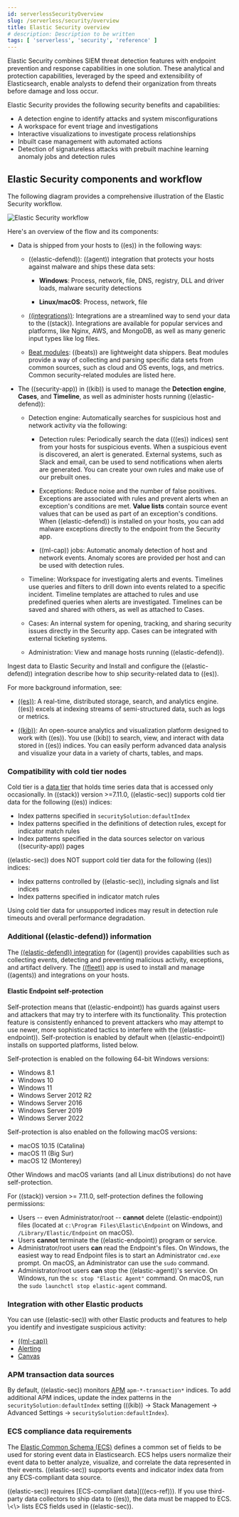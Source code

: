 ```yaml
---
id: serverlessSecurityOverview
slug: /serverless/security/overview
title: Elastic Security overview
# description: Description to be written
tags: [ 'serverless', 'security', 'reference' ]
---
```


<div id="es-overview"></div>

Elastic Security combines SIEM threat detection features with endpoint
prevention and response capabilities in one solution. These analytical and
protection capabilities, leveraged by the speed and extensibility of
Elasticsearch, enable analysts to defend their organization from threats before
damage and loss occur.

Elastic Security provides the following security benefits and capabilities:

* A detection engine to identify attacks and system misconfigurations
* A workspace for event triage and investigations
* Interactive visualizations to investigate process relationships
* Inbuilt case management with automated actions
* Detection of signatureless attacks with prebuilt machine learning anomaly jobs and detection rules

## Elastic Security components and workflow

The following diagram provides a comprehensive illustration of the Elastic Security workflow.

![Elastic Security workflow](images/es-overview/-getting-started-workflow.png)

Here's an overview of the flow and its components:

* Data is shipped from your hosts to ((es)) in the following ways:
    * <DocLink id="enSecurityInstallEndpoint">((elastic-defend))</DocLink>: ((agent)) integration that
        protects your hosts <DocLink id="enSecurityDetectionEngineOverview" section="malware-prevention">against malware</DocLink> and ships these data sets:

        *  **Windows**: Process, network, file, DNS, registry, DLL and driver loads,
            malware security detections

        * **Linux/macOS**: Process, network, file
    * [((integrations))](((integrations-docs))): Integrations are a streamlined way to send your data to the ((stack)). Integrations are available for popular services and platforms, like Nginx, AWS, and MongoDB, as well as many generic input types like log files.
    * [Beat modules](https://www.elastic.co/integrations?solution=security): ((beats))
        are lightweight data shippers. Beat modules provide a way of collecting and
        parsing specific data sets from common sources, such as cloud and OS events,
        logs, and metrics. Common security-related modules are listed
        <DocLink id="enSecurityIngestData" section="enable-modules-and-configuration-options">here</DocLink>.

* The ((security-app)) in ((kib)) is used to manage the **Detection engine**,
    **Cases**, and **Timeline**, as well as administer hosts running ((elastic-defend)):

    * Detection engine: Automatically searches for suspicious host and network
        activity via the following:

        * <DocLink id="enSecurityDetectionEngineOverview">Detection rules</DocLink>: Periodically search the data
            (((es)) indices) sent from your hosts for suspicious events. When a suspicious
            event is discovered, an alert is generated. External systems, such as
            Slack and email, can be used to send notifications when alerts are generated.
            You can create your own rules and make use of our <DocLink id="enSecurityPrebuiltRules">prebuilt ones</DocLink>.

        * <DocLink id="enSecurityDetectionsUiExceptions">Exceptions</DocLink>: Reduce noise and the number of
            false positives. Exceptions are associated with rules and prevent alerts when
            an exception's conditions are met. **Value lists** contain source event
            values that can be used as part of an exception's conditions. When
            ((elastic-defend)) is installed on your hosts, you can add malware exceptions
            directly to the endpoint from the Security app.

        * <DocLink id="enSecurityMachineLearning" section="prebuilt-jobs">((ml-cap)) jobs</DocLink>: Automatic anomaly detection of host and network events. Anomaly scores are provided per host and can be used with detection rules.
    * <DocLink id="enSecurityTimelinesUi">Timeline</DocLink>: Workspace for investigating alerts and events.
        Timelines use queries and filters to drill down into events related to
        a specific incident. Timeline templates are attached to rules and use predefined
        queries when alerts are investigated. Timelines can be saved and shared with
        others, as well as attached to Cases.

    * <DocLink id="enSecurityCasesOverview">Cases</DocLink>: An internal system for opening, tracking, and sharing
        security issues directly in the Security app. Cases can be integrated with
        external ticketing systems.

    * <DocLink id="enSecurityAdminPageOv">Administration</DocLink>: View and manage hosts running ((elastic-defend)).

<DocLink id="enSecurityIngestData">Ingest data to Elastic Security</DocLink> and <DocLink id="enSecurityInstallEndpoint">Install and configure the ((elastic-defend)) integration</DocLink> describe how to ship security-related
data to ((es)).

For more background information, see:

* [((es))](https://www.elastic.co/products/elasticsearch): A real-time,
    distributed storage, search, and analytics engine. ((es)) excels at indexing
    streams of semi-structured data, such as logs or metrics.

* [((kib))](https://www.elastic.co/products/kibana): An open-source analytics and
    visualization platform designed to work with ((es)). You use ((kib)) to search,
    view, and interact with data stored in ((es)) indices. You can easily perform
    advanced data analysis and visualize your data in a variety of charts, tables,
    and maps.

### Compatibility with cold tier nodes

Cold tier is a [data tier](((ref))/data-tiers.html) that holds time series data that is accessed only occasionally. In ((stack)) version >=7.11.0, ((elastic-sec)) supports cold tier data for the following ((es)) indices:

* Index patterns specified in `securitySolution:defaultIndex`
* Index patterns specified in the definitions of detection rules, except for indicator match rules
* Index patterns specified in the data sources selector on various ((security-app)) pages

((elastic-sec)) does NOT support cold tier data for the following ((es)) indices:

* Index patterns controlled by ((elastic-sec)), including signals and list indices
* Index patterns specified in indicator match rules

Using cold tier data for unsupported indices may result in detection rule timeouts and overall performance degradation.

### Additional ((elastic-defend)) information

The [((elastic-defend)) integration](https://www.elastic.co/endpoint-security/)
for ((agent)) provides capabilities such as collecting events, detecting and preventing
malicious activity, exceptions, and artifact delivery. The
[((fleet))](((fleet-guide))/fleet-overview.html) app is used to
install and manage ((agents)) and integrations on your hosts.

<div id="self-protection"></div>

#### Elastic Endpoint self-protection

Self-protection means that ((elastic-endpoint)) has guards against users and attackers that may try to interfere with its functionality. This protection feature is consistently enhanced to prevent attackers who may attempt to use newer, more sophisticated tactics to interfere with the ((elastic-endpoint)). Self-protection is enabled by default when ((elastic-endpoint)) installs on supported platforms, listed below.

Self-protection is enabled on the following 64-bit Windows versions:

* Windows 8.1
* Windows 10
* Windows 11
* Windows Server 2012 R2
* Windows Server 2016
* Windows Server 2019
* Windows Server 2022

Self-protection is also enabled on the following macOS versions:

* macOS 10.15 (Catalina)
* macOS 11 (Big Sur)
* macOS 12 (Monterey)

<DocCallOut title="Note">
Other Windows and macOS variants (and all Linux distributions) do not have self-protection.
</DocCallOut>

For ((stack)) version >= 7.11.0, self-protection defines the following permissions:

* Users -- even Administrator/root -- **cannot** delete ((elastic-endpoint)) files (located at `c:\Program Files\Elastic\Endpoint` on Windows, and `/Library/Elastic/Endpoint` on macOS).
* Users **cannot** terminate the ((elastic-endpoint)) program or service.
* Administrator/root users **can** read the Endpoint's files. On Windows, the easiest way to read Endpoint files is to start an Administrator `cmd.exe` prompt. On macOS, an Administrator can use the `sudo` command.
* Administrator/root users **can** stop the ((elastic-agent))'s service. On Windows, run the `sc stop "Elastic Agent"` command. On macOS, run the `sudo launchctl stop elastic-agent` command.

<div id="siem-integration"></div>

### Integration with other Elastic products

You can use ((elastic-sec)) with other Elastic products and features to help you
identify and investigate suspicious activity:

* [((ml-cap))](https://www.elastic.co/products/stack/machine-learning)
* [Alerting](https://www.elastic.co/products/stack/alerting)
* [Canvas](https://www.elastic.co/products/stack/canvas)

<div id="data-sources"></div>

### APM transaction data sources

By default, ((elastic-sec)) monitors [APM](((apm-app-ref))/apm-getting-started.html)
`apm-*-transaction*` indices. To add additional APM indices, update the
index patterns in the `securitySolution:defaultIndex` setting (((kib)) -> Stack Management -> Advanced Settings -> `securitySolution:defaultIndex`).

<div id="ecs-compliant-reqs"></div>

### ECS compliance data requirements

The [Elastic Common Schema (ECS)](((ecs-ref))) defines a common set of fields to be used for
storing event data in Elasticsearch. ECS helps users normalize their event data
to better analyze, visualize, and correlate the data represented in their
events. ((elastic-sec)) supports events and indicator index data from any ECS-compliant data source.

<DocCallOut title="Important" color="warning">
((elastic-sec)) requires [ECS-compliant data](((ecs-ref))). If you use third-party data collectors to ship data to ((es)), the data must be mapped to ECS.
\<\<siem-field-reference>> lists ECS fields used in ((elastic-sec)).
</DocCallOut>
